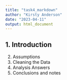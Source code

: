 ```yaml
---
title: "task4_markdown"
author: "Kirsty Anderson"
date: "2023-04-11"
output: html_document
---
```


1. Introduction
--------------------------------------------------------------------------------
2. Assumptions
3. Cleaning the Data
4. Analysis Answers
5. Conclusions and notes

